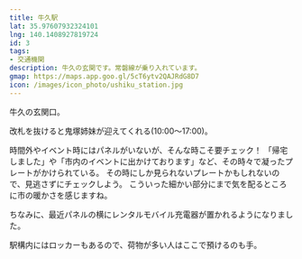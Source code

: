 ```yaml
---
title: 牛久駅
lat: 35.97607932324101
lng: 140.1408927819724
id: 3
tags:
- 交通機関
description: 牛久の玄関です。常磐線が乗り入れています。
gmap: https://maps.app.goo.gl/5cT6ytv2QAJRdG8D7
icon: /images/icon_photo/ushiku_station.jpg
---
```


<LinkedImage
  src="/images/photos/ushiku_station.jpg"
  href="/photo_pages/ushiku_station"
/>

牛久の玄関口。

改札を抜けると鬼塚姉妹が迎えてくれる(10:00〜17:00)。

<LinkedImage
  src="/images/photos/station-onitsuka.jpg"
  href="/photo_pages/station-onitsuka"
/>

時間外やイベント時にはパネルがいないが、そんな時こそ要チェック！
「帰宅しました」や「市内のイベントに出かけております」など、その時々で凝ったプレートがかけられている。
その時にしか見られないプレートかもしれないので、見逃さずにチェックしよう。
こういった細かい部分にまで気を配るところに市の暖かさを感じますね。

ちなみに、最近パネルの横にレンタルモバイル充電器が置かれるようになりました。

<LinkedImage
  src="/images/photos/station-kaerimashita.jpg"
  href="/photo_pages/station-kaerimashita"
/>

駅構内にはロッカーもあるので、荷物が多い人はここで預けるのも手。

<LinkedImage
  src="/images/photos/station-locker.jpg"
  href="/photo_pages/station-locker"
  aspectRatio="9/10"
/>


